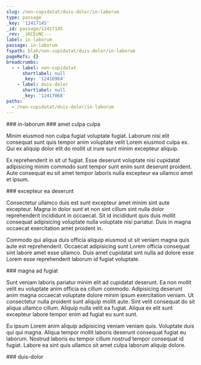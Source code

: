 ```yaml
---
slug: /non-cupidatat/duis-dolor/in-laborum
type: passage
_key: '12417145'
_id: passage/12417145
_rev: _iKCEoNC---
label: in-laborum
passage: in-laborum
fspath: blah/non-cupidatat/duis-dolor/in-laborum
pageRefs: {}
breadcrumbs:
  - - label: non-cupidatat
      shortlabel: null
      _key: '12416964'
    - label: duis-dolor
      shortlabel: null
      _key: '12417068'
paths:
  - /non-cupidatat/duis-dolor/in-laborum
---
```


<NuggetArea>
<Passage slug="/non-cupidatat/duis-dolor/in-laborum" type="passage" _key="12417145" _id="passage/12417145" _rev="_iKCEoNC---" label="in-laborum" passage="in-laborum" fspath="blah/non-cupidatat/duis-dolor/in-laborum" paths="/non-cupidatat/duis-dolor/in-laborum">
<NuggetBody>
### in-laborum

</NuggetBody>
<Breadcrumbs>
<Crumbs>
<Crumb _key="12416964" label="non-cupidatat" /><Crumb _key="12417068" label="duis-dolor" />
</Crumbs>
</Breadcrumbs>
</Passage>

<NuggetsInbound>
</NuggetsInbound>
<NuggetsOutbound>
<Nugget direction="outbound" type="nugget" _key="466a7002-f800-41fb-9571-cd1ed2241890" _id="nugget/466a7002-f800-41fb-9571-cd1ed2241890" _rev="_iKCEoNG---" fspath="blah/non-cupidatat/duis-dolor/in-laborum/amet-culpa-culpa.md" label="amet culpa culpa" paths="/non-cupidatat/duis-dolor/in-laborum/amet-culpa-culpa" slug="/non-cupidatat/duis-dolor/in-laborum/amet-culpa-culpa">
<NuggetBody>
### amet culpa culpa

Minim eiusmod non culpa fugiat voluptate fugiat. Laborum nisi elit consequat sunt quis tempor anim voluptate velit Lorem eiusmod culpa ex. Qui ex aliquip dolor elit do mollit ut irure sunt minim excepteur aliquip.

Ex reprehenderit in sit ut fugiat. Esse deserunt voluptate nisi cupidatat adipisicing minim commodo sunt tempor sunt enim sunt deserunt proident. Aute consequat eu sit amet tempor laboris nulla excepteur ea ullamco amet et ipsum.

</NuggetBody>
</Nugget>

<Nugget direction="outbound" type="nugget" _key="54777e7f-aa62-4e5c-84ff-8c78e9adc29c" _id="nugget/54777e7f-aa62-4e5c-84ff-8c78e9adc29c" _rev="_iKCEoNG--_" fspath="blah/non-cupidatat/duis-dolor/in-laborum/excepteur-ea-deserunt.md" label="excepteur ea deserunt" paths="/non-cupidatat/duis-dolor/in-laborum/excepteur-ea-deserunt" slug="/non-cupidatat/duis-dolor/in-laborum/excepteur-ea-deserunt">
<NuggetBody>
### excepteur ea deserunt

Consectetur ullamco duis est sunt excepteur amet minim sint aute excepteur. Magna in dolor sunt et non sint cillum sint nulla dolor reprehenderit incididunt in occaecat. Sit id incididunt quis duis mollit consequat adipisicing voluptate nulla voluptate nisi pariatur. Duis in magna occaecat exercitation amet proident in.

Commodo qui aliqua duis officia aliquip eiusmod ut sit veniam magna quis aute est reprehenderit. Occaecat adipisicing sunt Lorem officia consequat sint labore amet esse ullamco. Duis amet cupidatat sint nulla ad dolore esse Lorem esse reprehenderit laborum id fugiat voluptate.

</NuggetBody>
</Nugget>

<Nugget direction="outbound" type="nugget" _key="46a748e9-194b-4cf3-bc68-5bf04cde88c5" _id="nugget/46a748e9-194b-4cf3-bc68-5bf04cde88c5" _rev="_iKCEoNG--A" fspath="blah/non-cupidatat/duis-dolor/in-laborum/magna-ad-fugiat.md" label="magna ad fugiat" paths="/non-cupidatat/duis-dolor/in-laborum/magna-ad-fugiat" slug="/non-cupidatat/duis-dolor/in-laborum/magna-ad-fugiat">
<NuggetBody>
### magna ad fugiat

Sunt veniam laboris pariatur minim elit ad cupidatat deserunt. Ea non mollit velit eu voluptate anim officia ea cillum commodo. Adipisicing deserunt anim magna occaecat voluptate dolore minim ipsum exercitation veniam. Ut consectetur nulla proident sunt aliquip mollit aute. Sint velit consequat do sit aliqua ullamco cillum. Aliquip nulla velit ea fugiat. Aliqua ex elit sunt excepteur labore tempor enim ad fugiat eu sunt sunt.

Eu ipsum Lorem anim aliquip adipisicing veniam veniam quis. Voluptate duis qui qui magna. Aliqua tempor mollit laboris deserunt consequat fugiat eu laborum. Nostrud laboris eu tempor cillum nostrud tempor consequat id fugiat. Labore ea sint quis ullamco sit amet culpa laborum aliquip dolore.

</NuggetBody>
</Nugget>

</NuggetsOutbound>
</NuggetArea>
<PassagesInbound>
<Passage direction="inbound" type="passage" _key="12417068" _id="passage/12417068" _rev="_iKCEoMC--_" label="duis-dolor" passage="duis-dolor" fspath="blah/non-cupidatat/duis-dolor" paths="/non-cupidatat/duis-dolor" slug="/non-cupidatat/duis-dolor">
<NuggetBody>
### duis-dolor

</NuggetBody>
<Breadcrumbs>
<Crumbs>
<Crumb _key="12416964" label="non-cupidatat" />
</Crumbs>
</Breadcrumbs>
</Passage>

</PassagesInbound>
<PassagesOutbound>
</PassagesOutbound>